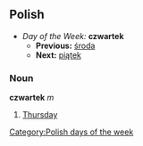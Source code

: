 ==Polish==
*''Day of the Week:'' '''czwartek'''
**'''Previous:''' [[środa]]
**'''Next:''' [[piątek]]

===Noun===
'''czwartek''' ''m''

#[[Thursday]]

[[Category:Polish days of the week]]